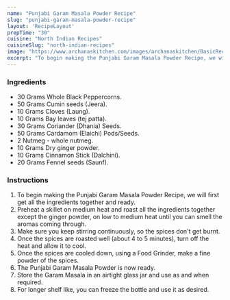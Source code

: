 ---
name: "Punjabi Garam Masala Powder Recipe"
slug: "punjabi-garam-masala-powder-recipe"
layout: 'RecipeLayout'
prepTime: "30"
cuisine: "North Indian Recipes"
cuisineSlug: "north-indian-recipes"
image: "https://www.archanaskitchen.com/images/archanaskitchen/BasicRecipes_Spice_Powders/Indian_Garam_Masala_Powder_Recipe-new.jpg"
excerpt: "To begin making the Punjabi Garam Masala Powder Recipe, we will first get all the ingredients together and ready"
---

### Ingredients

- 30 Grams Whole Black Peppercorns.
- 50 Grams Cumin seeds (Jeera).
- 10 Grams Cloves (Laung).
- 10 Grams Bay leaves (tej patta).
- 30 Grams Coriander (Dhania) Seeds.
- 50 Grams Cardamom (Elaichi) Pods/Seeds.
- 2 Nutmeg - whole nutmeg.
- 10 Grams Dry ginger powder.
- 10 Grams Cinnamon Stick (Dalchini).
- 20 Grams Fennel seeds (Saunf).

### Instructions

1. To begin making the Punjabi Garam Masala Powder Recipe, we will first get all the ingredients together and ready.
1. Preheat a skillet on medium heat and roast all the ingredients together except the ginger powder, on low to medium heat until you can smell the aromas coming through.
1. Make sure you keep stirring continuously, so the spices don't get burnt.
1. Once the spices are roasted well (about 4 to 5 minutes), turn off the heat and allow it to cool.
1. Once the spices are cooled down, using a Food Grinder, make a fine powder of the spices.
1. The Punjabi Garam Masala Powder is now ready.
1. Store the Garam Masala in an airtight glass jar and use as and when required.
1. For longer shelf like, you can freeze the bottle and use it as desired.
